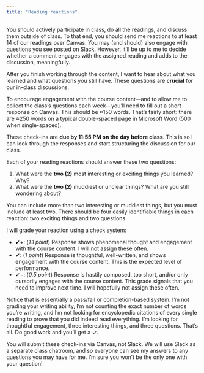 ```yaml
---
title: "Reading reactions"
---
```


You should actively participate in class, do all the readings, and discuss them outside of class. To that end, you should send me reactions to at least 14 of our readings over Canvas. You may (and should) also engage with questions you see posted on Slack. However, it'll be up to me to decide whether a comment engages with the assigned reading and adds to the discussion, meaningfully.

After you finish working through the content, I want to hear about what you learned and what questions you still have. These questions are **crucial** for our in-class discussions.

To encourage engagement with the course content—and to allow me to collect the class's questions each week—you'll need to fill out a short response on Canvas. This should be ≈150 words. That's fairly short: there are ≈250 words on a typical double-spaced page in Microsoft Word (500 when single-spaced). 

These check-ins are **due by 11:55 PM on the day before class**. This is so I can look through the responses and start structuring the discussion for our class.

Each of your reading reactions should answer these two questions:

1. What were the **two (2)** most interesting or exciting things you learned? Why?
2. What were the **two (2)** muddiest or unclear things? What are you still wondering about?    

You can include more than two interesting or muddiest things, but you must include at least two. There should be four easily identifiable things in each reaction: two exciting things and two questions.

I will grade your reaction using a check system:

- ✔+: (*1.1 point*) Response shows phenomenal thought and engagement with the course content. I will not assign these often.
- ✔: (*1 point*) Response is thoughtful, well-written, and shows engagement with the course content. This is the expected level of performance.
- ✔−: (*0.5 point*) Response is hastily composed, too short, and/or only cursorily engages with the course content. This grade signals that you need to improve next time. I will hopefully not assign these often.

Notice that is essentially a pass/fail or completion-based system. I'm not grading your writing ability, I'm not counting the exact number of words you're writing, and I'm not looking for encyclopedic citations of every single reading to prove that you did indeed read everything. I'm looking for thoughtful engagement, three interesting things, and three questions. That's all. Do good work and you'll get a ✓.

You will submit these check-ins via Canvas, not Slack. We will use Slack as a separate class chatroom, and so everyone can see my answers to any questions you may have for me. I'm sure you won't be the only one with your question!
